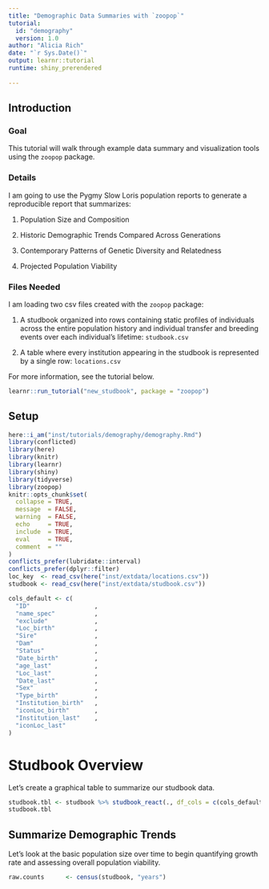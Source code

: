 ```yaml
---
title: "Demographic Data Summaries with `zoopop`"
tutorial:
  id: "demography"
  version: 1.0
author: "Alicia Rich"
date: "`r Sys.Date()`"
output: learnr::tutorial
runtime: shiny_prerendered
                     
---
```


## Introduction

### Goal

This tutorial will walk through example data summary and visualization tools using the `zoopop` package.

### Details

I am going to use the Pygmy Slow Loris population reports to generate a reproducible report that summarizes:

1.  Population Size and Composition

2.  Historic Demographic Trends Compared Across Generations

2.  Contemporary Patterns of Genetic Diversity and Relatedness

3.  Projected Population Viability

### Files Needed

I am loading two csv files created with the `zoopop` package: 

1.  A studbook organized into rows containing static profiles of individuals across the entire population history and individual transfer and breeding events over each individual's lifetime: `studbook.csv`

2.  A table where every institution appearing in the studbook is represented by a single row: `locations.csv`

For more information, see the tutorial below.

```r
learnr::run_tutorial("new_studbook", package = "zoopop")
```



## Setup

```r
here::i_am("inst/tutorials/demography/demography.Rmd")
library(conflicted)
library(here)
library(knitr)
library(learnr)
library(shiny)
library(tidyverse)
library(zoopop)
knitr::opts_chunk$set(
  collapse = TRUE,
  message  = FALSE,
  warning  = FALSE,
  echo     = TRUE,
  include  = TRUE,
  eval     = TRUE,
  comment  = ""
)
conflicts_prefer(lubridate::interval)
conflicts_prefer(dplyr::filter)
loc_key  <- read_csv(here("inst/extdata/locations.csv"))
studbook <- read_csv(here("inst/extdata/studbook.csv"))
```


```r
cols_default <- c(
  "ID"                  ,
  "name_spec"           ,
  "exclude"             ,
  "Loc_birth"           ,
  "Sire"                ,
  "Dam"                 ,
  "Status"              ,
  "Date_birth"          ,
  "age_last"            ,
  "Loc_last"            ,
  "Date_last"           ,
  "Sex"                 ,
  "Type_birth"          ,
  "Institution_birth"   ,
  "iconLoc_birth"       ,
  "Institution_last"    ,
  "iconLoc_last"        
)

```

# Studbook Overview

Let's create a graphical table to summarize our studbook data.

```r
studbook.tbl <- studbook %>% studbook_react(., df_cols = c(cols_default))
studbook.tbl
```

## Summarize Demographic Trends

Let's look at the basic population size over time to begin quantifying growth rate and assessing overall population viability.

```r
raw.counts      <- census(studbook, "years")
```



